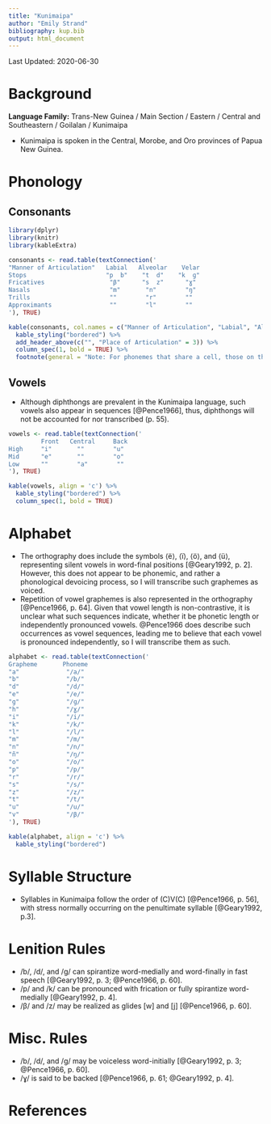 ```yaml
---
title: "Kunimaipa"
author: "Emily Strand"
bibliography: kup.bib
output: html_document
---
```


Last Updated: 2020-06-30

# Background

**Language Family:** Trans-New Guinea / Main Section / Eastern / Central and Southeastern / Goilalan / Kunimaipa

* Kunimaipa is spoken in the Central, Morobe, and Oro provinces of Papua New Guinea.

# Phonology

## Consonants

```r

library(dplyr)
library(knitr)
library(kableExtra)

consonants <- read.table(textConnection('
"Manner of Articulation"   Labial   Alveolar    Velar    
Stops                      "p  b"    "t  d"    "k  ɡ"     
Fricatives                  "β"      "s  z"      "ɣ"    
Nasals                      "m"       "n"        "ŋ"     
Trills                      ""        "r"        ""     
Approximants                ""        "l"        ""    
'), TRUE)

kable(consonants, col.names = c("Manner of Articulation", "Labial", "Alveolar", "Velar"), align = 'c') %>%
  kable_styling("bordered") %>%
  add_header_above(c("", "Place of Articulation" = 3)) %>%
  column_spec(1, bold = TRUE) %>%
  footnote(general = "Note: For phonemes that share a cell, those on the left are voiceless and those on the right are voiced.", general_title = "")
```

## Vowels

* Although diphthongs are prevalent in the Kunimaipa language, such vowels also appear in sequences [@Pence1966], thus, diphthongs will not be accounted for nor transcribed (p. 55).

```r

vowels <- read.table(textConnection('
         Front   Central     Back
High     "i"       ""        "u"
Mid      "e"       ""        "o"
Low      ""        "a"        ""
'), TRUE)

kable(vowels, align = 'c') %>%
  kable_styling("bordered") %>%
  column_spec(1, bold = TRUE)
```    

# Alphabet

* The orthography does include the symbols ⟨ë⟩, ⟨ï⟩, ⟨ö⟩, and ⟨ü⟩, representing silent vowels in word-final positions [@Geary1992, p. 2]. However, this does not appear to be phonemic, and rather a phonological devoicing process, so I will transcribe such graphemes as voiced.
* Repetition of vowel graphemes is also represented in the orthography [@Pence1966, p. 64]. Given that vowel length is non-contrastive, it is unclear what such sequences indicate, whether it be phonetic length or independently pronounced vowels. @Pence1966 does describe such occurrences as vowel sequences, leading me to believe that each vowel is pronounced independently, so I will transcribe them as such.

```r

alphabet <- read.table(textConnection('
Grapheme       Phoneme
"a"             "/a/"
"b"             "/b/"
"d"             "/d/"
"e"             "/e/"
"g"             "/ɡ/"
"h"             "/ɣ/"
"i"             "/i/"
"k"             "/k/"
"l"             "/l/"
"m"             "/m/"
"n"             "/n/"
"ñ"             "/ŋ/"
"o"             "/o/"
"p"             "/p/"
"r"             "/r/"
"s"             "/s/"
"z"             "/z/"
"t"             "/t/"
"u"             "/u/"
"v"             "/β/"
'), TRUE)

kable(alphabet, align = 'c') %>%
  kable_styling("bordered")
```

# Syllable Structure

* Syllables in Kunimaipa follow the order of (C)V(C) [@Pence1966, p. 56], with stress normally occurring on the penultimate syllable [@Geary1992, p.3].

# Lenition Rules

* /b/, /d/, and /ɡ/ can spirantize word-medially and word-finally in fast speech [@Geary1992, p. 3; @Pence1966, p. 60].
* /p/ and /k/ can be pronounced with frication or fully spirantize word-medially [@Geary1992, p. 4].
* /β/ and /z/ may be realized as glides [w] and [j] [@Pence1966, p. 60].

# Misc. Rules

* /b/, /d/, and /ɡ/ may be voiceless word-initially [@Geary1992, p. 3; @Pence1966, p. 60].
* /ɣ/ is said to be backed [@Pence1966, p. 61; @Geary1992, p. 4].

# References

